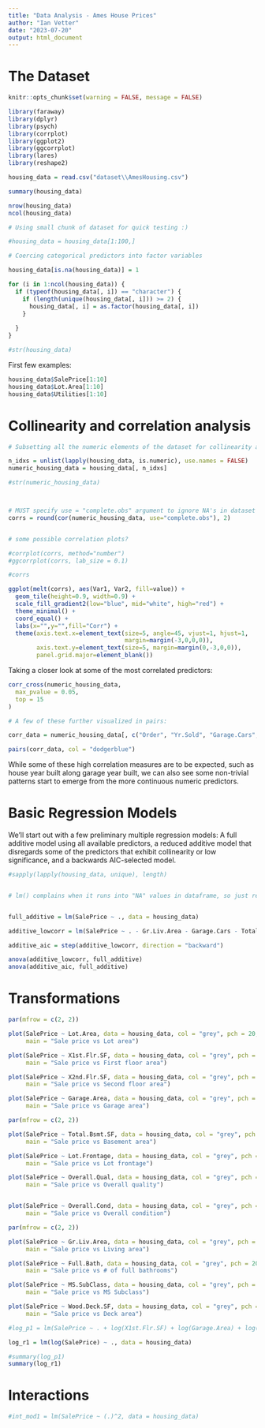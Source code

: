 ---
title: "Data Analysis - Ames House Prices"
author: "Ian Vetter"
date: "2023-07-20"
output: html_document
---

# The Dataset

```{r setup, include=FALSE} 
knitr::opts_chunk$set(warning = FALSE, message = FALSE) 
```

```{r}
library(faraway)
library(dplyr)
library(psych)
library(corrplot)
library(ggplot2)
library(ggcorrplot)
library(lares)
library(reshape2)

housing_data = read.csv("dataset\\AmesHousing.csv")

summary(housing_data)

nrow(housing_data)
ncol(housing_data)

# Using small chunk of dataset for quick testing :)

#housing_data = housing_data[1:100,]

# Coercing categorical predictors into factor variables

housing_data[is.na(housing_data)] = 1

for (i in 1:ncol(housing_data)) {
  if (typeof(housing_data[, i]) == "character") {
    if (length(unique(housing_data[, i])) >= 2) {
      housing_data[, i] = as.factor(housing_data[, i])
    }
    
  }
}

#str(housing_data)
```

First few examples:

```{r}
housing_data$SalePrice[1:10]
housing_data$Lot.Area[1:10]
housing_data$Utilities[1:10]
```


# Collinearity and correlation analysis


```{r}

# Subsetting all the numeric elements of the dataset for collinearity and correlation analysis:

n_idxs = unlist(lapply(housing_data, is.numeric), use.names = FALSE)  
numeric_housing_data = housing_data[, n_idxs]

#str(numeric_housing_data)



# MUST specify use = "complete.obs" argument to ignore NA's in dataset
corrs = round(cor(numeric_housing_data, use="complete.obs"), 2)


# some possible correlation plots?

#corrplot(corrs, method="number")
#ggcorrplot(corrs, lab_size = 0.1)

#corrs

ggplot(melt(corrs), aes(Var1, Var2, fill=value)) +
  geom_tile(height=0.9, width=0.9) +
  scale_fill_gradient2(low="blue", mid="white", high="red") +
  theme_minimal() +
  coord_equal() +
  labs(x="",y="",fill="Corr") +
  theme(axis.text.x=element_text(size=5, angle=45, vjust=1, hjust=1, 
                                 margin=margin(-3,0,0,0)),
        axis.text.y=element_text(size=5, margin=margin(0,-3,0,0)),
        panel.grid.major=element_blank()) 

```

Taking a closer look at some of the most correlated predictors:

```{r}

corr_cross(numeric_housing_data,
  max_pvalue = 0.05,
  top = 15 
)

# A few of these further visualized in pairs:

corr_data = numeric_housing_data[, c("Order", "Yr.Sold", "Garage.Cars", "Garage.Area", "Year.Built", "Garage.Yr.Blt", "Gr.Liv.Area", "TotRms.AbvGrd", "Overall.Qual", "Total.Bsmt.SF", "SalePrice")]

pairs(corr_data, col = "dodgerblue")
```

While some of these high correlation measures are to be expected, such as house year built along garage year built, we can also see some non-trivial patterns start to emerge from the more continuous numeric predictors.


# Basic Regression Models

We'll start out with a few preliminary multiple regression models: A full additive model using all available predictors, a reduced additive model that disregards some of the predictors that exhibit collinearity or low significance, and a backwards AIC-selected model.

```{r, results='hide'}
#sapply(lapply(housing_data, unique), length)


# lm() complains when it runs into "NA" values in dataframe, so just replacing any with 0 for now...


full_additive = lm(SalePrice ~ ., data = housing_data)

additive_lowcorr = lm(SalePrice ~ . - Gr.Liv.Area - Garage.Cars - Total.Bsmt.SF - Garage.Yr.Blt - Order - MS.Zoning - Condition.1 - House.Style - Exterior.1st - Exterior.2nd - Bsmt.Qual - Exter.Cond - Bsmt.Cond - Bsmt.Exposure - BsmtFin.Type.2 - Heating - Electrical - Garage.Type, data = housing_data)

additive_aic = step(additive_lowcorr, direction = "backward")

```

```{r}

anova(additive_lowcorr, full_additive)
anova(additive_aic, full_additive)

```

# Transformations

```{r}
par(mfrow = c(2, 2))    

plot(SalePrice ~ Lot.Area, data = housing_data, col = "grey", pch = 20, cex = 1.5,
     main = "Sale price vs Lot area")

plot(SalePrice ~ X1st.Flr.SF, data = housing_data, col = "grey", pch = 20, cex = 1.5,
     main = "Sale price vs First floor area")

plot(SalePrice ~ X2nd.Flr.SF, data = housing_data, col = "grey", pch = 20, cex = 1.5,
     main = "Sale price vs Second floor area")

plot(SalePrice ~ Garage.Area, data = housing_data, col = "grey", pch = 20, cex = 1.5,
     main = "Sale price vs Garage area")
```

```{r}

par(mfrow = c(2, 2))    

plot(SalePrice ~ Total.Bsmt.SF, data = housing_data, col = "grey", pch = 20, cex = 1.5,
     main = "Sale price vs Basement area")

plot(SalePrice ~ Lot.Frontage, data = housing_data, col = "grey", pch = 20, cex = 1.5,
     main = "Sale price vs Lot frontage")

plot(SalePrice ~ Overall.Qual, data = housing_data, col = "grey", pch = 20, cex = 1.5,
     main = "Sale price vs Overall quality")


plot(SalePrice ~ Overall.Cond, data = housing_data, col = "grey", pch = 20, cex = 1.5,
     main = "Sale price vs Overall condition")
```

```{r}

par(mfrow = c(2, 2))   

plot(SalePrice ~ Gr.Liv.Area, data = housing_data, col = "grey", pch = 20, cex = 1.5,
     main = "Sale price vs Living area")

plot(SalePrice ~ Full.Bath, data = housing_data, col = "grey", pch = 20, cex = 1.5,
     main = "Sale price vs # of full bathrooms")

plot(SalePrice ~ MS.SubClass, data = housing_data, col = "grey", pch = 20, cex = 1.5,
     main = "Sale price vs MS Subclass")

plot(SalePrice ~ Wood.Deck.SF, data = housing_data, col = "grey", pch = 20, cex = 1.5,
     main = "Sale price vs Deck area")
```

```{r}
#log_p1 = lm(SalePrice ~ . + log(X1st.Flr.SF) + log(Garage.Area) + log(Lot.Frontage), data=housing_data)

log_r1 = lm(log(SalePrice) ~ ., data = housing_data)

#summary(log_p1)
summary(log_r1)
```


# Interactions

```{r}

#int_mod1 = lm(SalePrice ~ (.)^2, data = housing_data)
```




